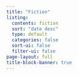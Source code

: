 ```yaml
---
title: "Fiction"
listing:
  contents: fiction
  sort: "date desc"
  type: default
  categories: false
  sort-ui: false
  filter-ui: false
page-layout: full
title-block-banner: true
---
```



